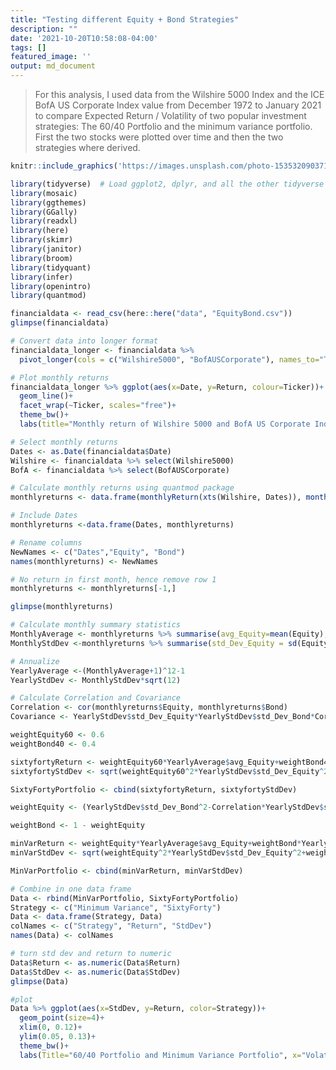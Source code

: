 ```yaml
---
title: "Testing different Equity + Bond Strategies"
description: ""
date: '2021-10-20T10:58:08-04:00'
tags: []
featured_image: ''
output: md_document
---
```


> For this analysis, I used data from the Wilshire 5000 Index and the ICE BofA US Corporate Index value from December 1972 to January 2021 to compare Expected Return / Volatility of two popular investment strategies: The 60/40 Portfolio and the minimum variance portfolio. First the two stocks were plotted over time and then the two strategies where derived.



```r
knitr::include_graphics('https://images.unsplash.com/photo-1535320903710-d993d3d77d29?ixlib=rb-1.2.1&ixid=MnwxMjA3fDB8MHxwaG90by1wYWdlfHx8fGVufDB8fHx8&auto=format&fit=crop&w=2070&q=80')
```

```r
library(tidyverse)  # Load ggplot2, dplyr, and all the other tidyverse packages
library(mosaic)
library(ggthemes)
library(GGally)
library(readxl)
library(here)
library(skimr)
library(janitor)
library(broom)
library(tidyquant)
library(infer)
library(openintro)
library(quantmod)
```

```r
financialdata <- read_csv(here::here("data", "EquityBond.csv"))
glimpse(financialdata)
```
```r
# Convert data into longer format
financialdata_longer <- financialdata %>% 
  pivot_longer(cols = c("Wilshire5000", "BofAUSCorporate"), names_to="Ticker", values_to="Return")

# Plot monthly returns
financialdata_longer %>% ggplot(aes(x=Date, y=Return, colour=Ticker))+
  geom_line()+
  facet_wrap(~Ticker, scales="free")+
  theme_bw()+
  labs(title="Monthly return of Wilshire 5000 and BofA US Corporate Index", x="Time")
```

```r
# Select monthly returns
Dates <- as.Date(financialdata$Date)
Wilshire <- financialdata %>% select(Wilshire5000)
BofA <- financialdata %>% select(BofAUSCorporate)

# Calculate monthly returns using quantmod package
monthlyreturns <- data.frame(monthlyReturn(xts(Wilshire, Dates)), monthlyReturn(xts(BofA, Dates)))

# Include Dates
monthlyreturns <-data.frame(Dates, monthlyreturns)

# Rename columns
NewNames <- c("Dates","Equity", "Bond")
names(monthlyreturns) <- NewNames

# No return in first month, hence remove row 1
monthlyreturns <- monthlyreturns[-1,]

glimpse(monthlyreturns)
```



```r
# Calculate monthly summary statistics
MonthlyAverage <- monthlyreturns %>% summarise(avg_Equity=mean(Equity), avg_Bond=mean(Bond))
MonthlyStdDev <-monthlyreturns %>% summarise(std_Dev_Equity = sd(Equity), std_Dev_Bond=sd(Bond))

# Annualize
YearlyAverage <-(MonthlyAverage+1)^12-1
YearlyStdDev <- MonthlyStdDev*sqrt(12)

# Calculate Correlation and Covariance
Correlation <- cor(monthlyreturns$Equity, monthlyreturns$Bond)
Covariance <- YearlyStdDev$std_Dev_Equity*YearlyStdDev$std_Dev_Bond*Correlation
```

```r

weightEquity60 <- 0.6
weightBond40 <- 0.4

sixtyfortyReturn <- weightEquity60*YearlyAverage$avg_Equity+weightBond40*YearlyAverage$avg_Bond
sixtyfortyStdDev <- sqrt(weightEquity60^2*YearlyStdDev$std_Dev_Equity^2+weightBond40^2*YearlyStdDev$std_Dev_Bond^2+2*weightBond40*weightEquity60*Covariance)

SixtyFortyPortfolio <- cbind(sixtyfortyReturn, sixtyfortyStdDev)
```

```r

weightEquity <- (YearlyStdDev$std_Dev_Bond^2-Correlation*YearlyStdDev$std_Dev_Equity*YearlyStdDev$std_Dev_Bond)/(YearlyStdDev$std_Dev_Equity^2+YearlyStdDev$std_Dev_Bond^2-2*Correlation*YearlyStdDev$std_Dev_Equity*YearlyStdDev$std_Dev_Bond)

weightBond <- 1 - weightEquity

minVarReturn <- weightEquity*YearlyAverage$avg_Equity+weightBond*YearlyAverage$avg_Bond
minVarStdDev <- sqrt(weightEquity^2*YearlyStdDev$std_Dev_Equity^2+weightBond^2*YearlyStdDev$std_Dev_Bond^2+2*weightBond*weightEquity*Covariance)

MinVarPortfolio <- cbind(minVarReturn, minVarStdDev)
```

```r
# Combine in one data frame
Data <- rbind(MinVarPortfolio, SixtyFortyPortfolio)
Strategy <- c("Minimum Variance", "SixtyForty")
Data <- data.frame(Strategy, Data)
colNames <- c("Strategy", "Return", "StdDev")
names(Data) <- colNames

# turn std dev and return to numeric
Data$Return <- as.numeric(Data$Return)
Data$StdDev <- as.numeric(Data$StdDev)
glimpse(Data)

#plot
Data %>% ggplot(aes(x=StdDev, y=Return, color=Strategy))+
  geom_point(size=4)+
  xlim(0, 0.12)+
  ylim(0.05, 0.13)+
  theme_bw()+
  labs(Title="60/40 Portfolio and Minimum Variance Portfolio", x="Volatility", y="Expected Return")
```




